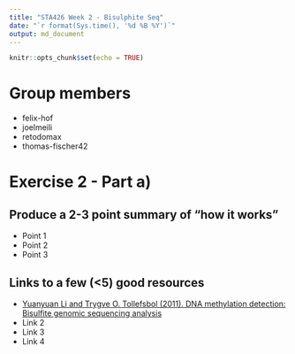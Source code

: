 ```yaml
---
title: "STA426 Week 2 - Bisulphite Seq"
date: "`r format(Sys.time(), '%d %B %Y')`"
output: md_document
---
```


```r
knitr::opts_chunk$set(echo = TRUE)
```

# Group members
* felix-hof
* joelmeili
* retodomax
* thomas-fischer42

# Exercise 2 - Part a)

## Produce a 2-3 point summary of "how it works"

* Point 1
* Point 2
* Point 3

## Links to a few (<5) good resources
* [Yuanyuan Li and Trygve O. Tollefsbol (2011). DNA methylation detection: Bisulfite genomic sequencing analysis](https://www.ncbi.nlm.nih.gov/pmc/articles/PMC3233226/)
* Link 2
* Link 3
* Link 4



